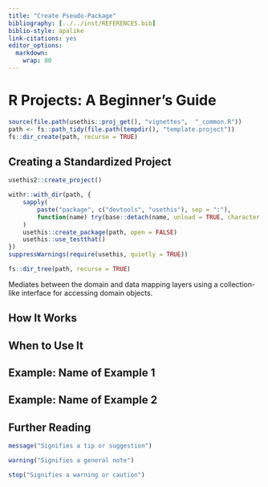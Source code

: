 ---
title: "Create Pseudo-Package"
bibliography: [../../inst/REFERENCES.bib]
biblio-style: apalike
link-citations: yes
editor_options: 
  markdown: 
    wrap: 80
---

# R Projects: A Beginner's Guide {#appendix-r_projects}

```{r, include = FALSE}
source(file.path(usethis::proj_get(), "vignettes",  "_common.R"))
path <- fs::path_tidy(file.path(tempdir(), "template.project"))
fs::dir_create(path, recurse = TRUE)
```

## Creating a Standardized Project

```{r, echo=TRUE, eval=FALSE}
usethis2::create_project()
```

```{r usethis2-create_project, results='hide'}
withr::with_dir(path, {
    sapply(
        paste("package", c("devtools", "usethis"), sep = ":"), 
        function(name) try(base::detach(name, unload = TRUE, character.only = TRUE), silent = TRUE)
    )
    usethis::create_package(path, open = FALSE)
    usethis::use_testthat()
})
suppressWarnings(require(usethis, quietly = TRUE))
```

```{r, results='markup'}
fs::dir_tree(path, recurse = TRUE)
```
<!-- One line about what the function does -->

Mediates between the domain and data mapping layers using a collection-like
interface for accessing domain objects.

<!-- Introduction Visual -->

<!-- Introduction Text -->

## How It Works

## When to Use It

## Example: Name of Example 1

## Example: Name of Example 2

## Further Reading


```{r, message=TRUE}
message("Signifies a tip or suggestion")
```

```{r, warning=TRUE}
warning("Signifies a general note")
```

```{r, error=TRUE}
stop("Signifies a warning or caution")
```
